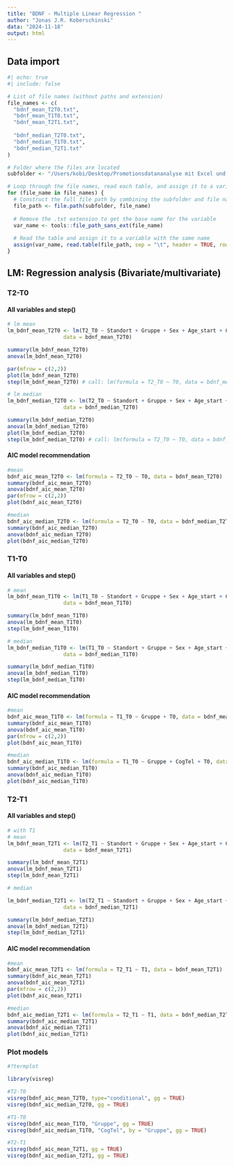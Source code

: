 ```yaml
---
title: "BDNF - Multiple Linear Regression "
author: "Jonas J.R. Koberschinski"
data: "2024-11-18"
output: html
---
```


## Data import
```r
#| echo: true
#| include: false

# List of file names (without paths and extension)
file_names <- c(
  "bdnf_mean_T2T0.txt",
  "bdnf_mean_T1T0.txt",
  "bdnf_mean_T2T1.txt",
  
  "bdnf_median_T2T0.txt",
  "bdnf_median_T1T0.txt",
  "bdnf_median_T2T1.txt"
)

# Folder where the files are located
subfolder <- "/Users/kobi/Desktop/Promotionsdatananalyse mit Excel und Martin/Promotion (Quarto Manuscript)/tables/timepoint_tables"

# Loop through the file names, read each table, and assign it to a variable
for (file_name in file_names) {
  # Construct the full file path by combining the subfolder and file name
  file_path <- file.path(subfolder, file_name)
  
  # Remove the .txt extension to get the base name for the variable
  var_name <- tools::file_path_sans_ext(file_name)
  
  # Read the table and assign it to a variable with the same name
  assign(var_name, read.table(file_path, sep = "\t", header = TRUE, row.names = NULL, quote = ""))
}

```

## LM: Regression analysis (Bivariate/multivariate)
### T2-T0
#### All variables and step()

```r
# lm mean
lm_bdnf_mean_T2T0 <- lm(T2_T0 ~ Standort + Gruppe + Sex + Age_start + CogTel + T0, 
                  data = bdnf_mean_T2T0)

summary(lm_bdnf_mean_T2T0)
anova(lm_bdnf_mean_T2T0)

par(mfrow = c(2,2))
plot(lm_bdnf_mean_T2T0)
step(lm_bdnf_mean_T2T0) # call: lm(formula = T2_T0 ~ T0, data = bdnf_mean_T2T0)

# lm median
lm_bdnf_median_T2T0 <- lm(T2_T0 ~ Standort + Gruppe + Sex + Age_start + CogTel + T0, 
                  data = bdnf_median_T2T0)

summary(lm_bdnf_median_T2T0)
anova(lm_bdnf_median_T2T0)
plot(lm_bdnf_median_T2T0)
step(lm_bdnf_median_T2T0) # call: lm(formula = T2_T0 ~ T0, data = bdnf_median_T2T0)
```

#### AIC model recommendation
```r
#mean
bdnf_aic_mean_T2T0 <- lm(formula = T2_T0 ~ T0, data = bdnf_mean_T2T0)
summary(bdnf_aic_mean_T2T0)
anova(bdnf_aic_mean_T2T0)
par(mfrow = c(2,2))
plot(bdnf_aic_mean_T2T0)

#median
bdnf_aic_median_T2T0 <- lm(formula = T2_T0 ~ T0, data = bdnf_median_T2T0)
summary(bdnf_aic_median_T2T0)
anova(bdnf_aic_median_T2T0)
plot(bdnf_aic_median_T2T0)
```

### T1-T0
#### All variables and step()
```r
# mean
lm_bdnf_mean_T1T0 <- lm(T1_T0 ~ Standort + Gruppe + Sex + Age_start + CogTel + T0, 
                  data = bdnf_mean_T1T0)

summary(lm_bdnf_mean_T1T0)
anova(lm_bdnf_mean_T1T0)
step(lm_bdnf_mean_T1T0)

# median
lm_bdnf_median_T1T0 <- lm(T1_T0 ~ Standort + Gruppe + Sex + Age_start + CogTel + T0, 
                  data = bdnf_median_T1T0)

summary(lm_bdnf_median_T1T0)
anova(lm_bdnf_median_T1T0)
step(lm_bdnf_median_T1T0)
```

#### AIC model recommendation
```r
#mean
bdnf_aic_mean_T1T0 <- lm(formula = T1_T0 ~ Gruppe + T0, data = bdnf_mean_T1T0)
summary(bdnf_aic_mean_T1T0)
anova(bdnf_aic_mean_T1T0)
par(mfrow = c(2,2))
plot(bdnf_aic_mean_T1T0)

#median
bdnf_aic_median_T1T0 <- lm(formula = T1_T0 ~ Gruppe + CogTel + T0, data = bdnf_median_T1T0)
summary(bdnf_aic_median_T1T0)
anova(bdnf_aic_median_T1T0)
plot(bdnf_aic_median_T1T0)
```

### T2-T1
#### All variables and step()
```r
# with T1
# mean
lm_bdnf_mean_T2T1 <- lm(T2_T1 ~ Standort + Gruppe + Sex + Age_start + CogTel + T1, 
                  data = bdnf_mean_T2T1)

summary(lm_bdnf_mean_T2T1)
anova(lm_bdnf_mean_T2T1)
step(lm_bdnf_mean_T2T1)

# median

lm_bdnf_median_T2T1 <- lm(T2_T1 ~ Standort + Gruppe + Sex + Age_start + CogTel + T1, 
                  data = bdnf_median_T2T1)

summary(lm_bdnf_median_T2T1)
anova(lm_bdnf_median_T2T1)
step(lm_bdnf_median_T2T1)
```

#### AIC model recommendation
```r
#mean
bdnf_aic_mean_T2T1 <- lm(formula = T2_T1 ~ T1, data = bdnf_mean_T2T1)
summary(bdnf_aic_mean_T2T1)
anova(bdnf_aic_mean_T2T1)
par(mfrow = c(2,2))
plot(bdnf_aic_mean_T2T1)

#median
bdnf_aic_median_T2T1 <- lm(formula = T2_T1 ~ T1, data = bdnf_median_T2T1)
summary(bdnf_aic_median_T2T1)
anova(bdnf_aic_median_T2T1)
plot(bdnf_aic_median_T2T1)
```

### Plot models

```r
#?termplot

library(visreg)

#T2-T0
visreg(bdnf_aic_mean_T2T0, type="conditional", gg = TRUE)
visreg(bdnf_aic_median_T2T0, gg = TRUE)

#T1-T0
visreg(bdnf_aic_mean_T1T0, "Gruppe", gg = TRUE)
visreg(bdnf_aic_median_T1T0, "CogTel", by = "Gruppe", gg = TRUE)

#T2-T1
visreg(bdnf_aic_mean_T2T1, gg = TRUE)
visreg(bdnf_aic_median_T2T1, gg = TRUE)
```

